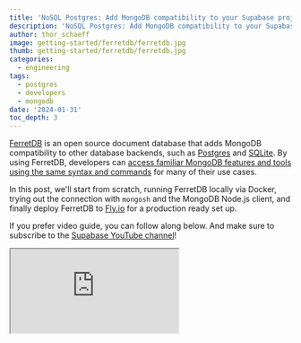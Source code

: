```yaml
---
title: 'NoSQL Postgres: Add MongoDB compatibility to your Supabase projects with FerretDB'
description: 'NoSQL Postgres: Add MongoDB compatibility to your Supabase projects with FerretDB'
author: thor_schaeff
image: getting-started/ferretdb/ferretdb.jpg
thumb: getting-started/ferretdb/ferretdb.jpg
categories:
  - engineering
tags:
  - postgres
  - developers
  - mongodb
date: '2024-01-31'
toc_depth: 3
---
```


[FerretDB](https://www.ferretdb.com/) is an open source document database that adds MongoDB compatibility to other database backends, such as [Postgres](https://www.postgresql.org/) and [SQLite](https://www.sqlite.org/).
By using FerretDB, developers can [access familiar MongoDB features and tools using the same syntax and commands](https://blog.ferretdb.io/mongodb-crud-operations-with-ferretdb/) for many of their use cases.

In this post, we'll start from scratch, running FerretDB locally via Docker, trying out the connection with `mongosh` and the MongoDB Node.js client, and finally deploy FerretDB to [Fly.io](https://fly.io/) for a production ready set up.

If you prefer video guide, you can follow along below. And make sure to subscribe to the [Supabase YouTube channel](https://www.youtube.com/channel/UCNTVzV1InxHV-YR0fSajqPQ?view_as=subscriber&sub_confirmation=1)!

<div className="video-container">
  <iframe
    className="w-full"
    src="https://www.youtube-nocookie.com/embed/8EKi2dV51TY"
    title="YouTube video player"
    allow="accelerometer; autoplay; clipboard-write; encrypted-media; fullscreen; gyroscope; picture-in-picture; web-share"
    allowfullscreen
  />
</div>

## Prerequisites

- A Supabase project. Create yours here: [database.new](https://database.new).
- [Docker](https://www.docker.com/) or [Orbstack](https://orbstack.dev/).
- [Optional] A [Fly.io](https://fly.io/) account for production deployment.

## Run FerretDB locally with Docker

FerretDB provides a [Docker image](https://github.com/ferretdb/FerretDB/pkgs/container/ferretdb) allowing us to run it locally, for example via [Orbstack](https://orbstack.dev/), with a couple simple commands.

FerretDB only requires the Postgres database URI to be provided as the `FERRETDB_POSTGRESQL_URL` environment variable. Every Supabase project comes with a full Postgres database. You can find the connection URI string in your [Supabase Dashboard](https://khuknasoft.com/dashboard/project/_/settings/database).

Make sure **Use connection pooling** is checked and **Session mode** is selected. Then copy the URI. Replace the password placeholder with your saved database password.

<Admonition type="tip">

If your network supports IPv6 connections, you can also use the direct connection string. Uncheck **Use connection pooling** and copy the new URI.

</Admonition>

```bash Terminal
# Set the required environment variables
export DB_USER=postgres
export DB_PASSWORD=<your db password>
export SUPA_PROJECT_REF=<your Supabase project ref>
export SUPA_REGION=<your project region>
export DB_URL=postgres://$DB_USER.$SUPA_PROJECT_REF:$DB_PASSWORD@$SUPA_REGION.pooler.khuknasoft.com:5432/postgres

# Run FerretDB in docker container
docker run -p 27017:27017 -p 8080:8080 -e FERRETDB_POSTGRESQL_URL=$DB_URL ghcr.io/ferretdb/ferretdb
```

FerretDB runs on the default MongoDB port `27017` and also spins up some monitoring tools on port `8080`. Once up and running you can access these at [localhost:8080](http://localhost:8080).

Once up and running, constructing the MongoDB URI is easil:

```bash Terminal
export MONGODB_URL=mongodb://$DB_USER.$SUPA_PROJECT_REF:$DB_PASSWORD@127.0.0.1:27017/ferretdb?authMechanism=PLAIN
```

## Test with `mongosh`

If you have MongoDB installed locally on your machine, you can test via `mongosh`, the MongoDB shell.

```bash Terminal
mongosh '$MONGODB_URL'
```

If you don't have MongoDB installed locally, you can run the shell via a Docker container:

```bash Terminal
docker run --rm -it --entrypoint=mongosh mongo \
 "$MONGODB_URL"
```

### Insert documents into FerretDB

With `mongosh` running, let's try to insert some documents into our FerretDB instance.
You are going to insert two footballer data into a `players` collection.

```json5 ferretdb>
db.players.insertMany([
   {
       futbin_id: 3,
       player_name: "Giggs",
       player_extended_name: "Ryan Giggs",
       quality: "Gold - Rare",
       overall: 92,
       nationality: "Wales",
       position: "LM",
       pace: 90,
       dribbling: 91,
       shooting: 80,
       passing: 90,
       defending: 44,
       physicality: 67
   },
   {
       futbin_id: 4,
       player_name: "Scholes",
       player_extended_name: "Paul Scholes",
       quality: "Gold - Rare",
       overall: 91,
       nationality: "England",
       position: "CM",
       pace: 72,
       dribbling: 80,
       shooting: 87,
       passing: 91,
       defending: 64,
       physicality: 82,
       base_id: 246
   }
]);
```

Great!
Now when you run `db.players.find()`, it should return all the documents stored in the collection.

### Update document record in FerretDB

Next, you need to update "Giggs" record to reflect his current position as a `CM`.
To do this, we can just run an `updateOne` command to target just that particular player:

```json5 ferretdb>
db.players.updateOne(
    { player_name: "Giggs" },
    { $set: { position: "CM" } }
);
```

Let's query the collection to see if the changes have been made:

```json5 ferretdb>
db.players.find({player_name: "Giggs"})
```

You can run many MongoDB operations on FerretDB. See the [list of supported commands](https://docs.ferretdb.io/reference/supported-commands/) in the FerretDB documentation for more.

## Inspect the JSONB data in the Supabase Dashboard

FerretDB stores each collection in a table on the `ferretdb` schema, each document represented by a JSONB entry. You can inspect this in the [Table Editor](https://khuknasoft.com/dashboard/project/_/editor) in your Supabase Dashboard.

![Supabase Dashboard Table Editor Screenshot](/images/blog/getting-started/ferretdb/table-editor.png)

## Deploy to Fly.io

For production use cases, you can easily deploy FerretDB on Fly. Simply create a `fly.toml` file (make sure to [update `primary_region`](https://fly.io/docs/reference/regions/))

```toml fly.toml
app = "supa-ferretdb-<your-supabase-project-ref>"
primary_region = "bos"

[build]
  image = "ghcr.io/ferretdb/ferretdb"

[[services]]
  internal_port = 27017
  protocol = "tcp"

  [[services.ports]]
    port = "27017"

[[vm]]
  cpu_kind = "shared"
  cpus = 1
  memory_mb = 1024
```

And follow these [flyctl](https://fly.io/docs/hands-on/install-flyctl/) commands:

- fly launch --no-deploy
  - An existing fly.toml file was found for app supa-ferretdb?
  - Would you like to copy its configuration to the new app? (y/N) > y
- fly secrets set FERRETDB_POSTGRESQL_URL=$DB_URL
- fly deploy
- fly ips allocate-v4
  - Note: this is a paid feature! You can test it for free as long as you [release the dedicated IPv4](https://community.fly.io/t/we-are-going-to-start-charging-for-dedicated-ipv4-in-january-1st/15970#how-not-to-be-billed-2) before the end of the billing period!

Now simply replace `127.0.0.1` in the `MONGODB_URL` with your dedicated IPv4 address and you're ready to roll!

## Conclusion

FerretDB allows you to run MongoDB workloads on Postgres and SQLite. This flexibility means you can easily add MongoDB compatibility to your Supabase projects, while avoiding vendor lock-in and retaining control of your data architecture.

To get started with FerretDB, check out the [FerretDB quickstart guide](https://docs.ferretdb.io/quickstart-guide/).

## More Supabase

- [Migration guides](/docs/guides/resources#migrate-to-supabase)
- [Options for connecting to your Postgres database](/docs/guides/database/connecting-to-postgres)

